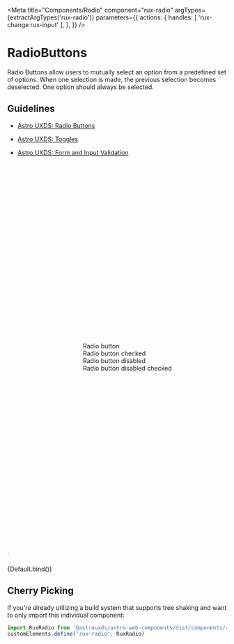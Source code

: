 

<Meta
    title="Components/Radio"
    component="rux-radio"
    argTypes={extractArgTypes('rux-radio')}
    parameters={{
       actions: {
        handles: [
          'rux-change rux-input'
        ],
      },
    }}
/>

# RadioButtons

Radio Buttons allow users to mutually select an option from a predefined set of options. When one selection is made, the previous selection becomes deselected. One option should always be selected.

## Guidelines

-   [Astro UXDS: Radio Buttons](https://www.astrouxds.com/ui-components/radio-button)
-   [Astro UXDS: Toggles](http://www.astrouxds.com/ui-components/toggle)
-   [Astro UXDS: Form and Input Validation](https://www.astrouxds.com/ui-components/validation)



    <div style="padding: 10vh 5vw; display: flex; justify-content: center;">
        <ul style="list-style:none;">
            <li>
                <rux-radio name="radio1c" value="one">Radio button</rux-radio>
            </li>
            <li>
                <rux-radio name="radio1c" value="two" checked
                    >Radio button checked</rux-radio
                >
            </li>
            <li>
                <rux-radio name="radio2c" value="three" disabled
                    >Radio button disabled</rux-radio
                >
            </li>
            <li>
                <rux-radio name="radio2c" value="four" checked disabled
                    >Radio button disabled checked</rux-radio
                >
            </li>
        </ul>
    </div>
`

<Canvas>
    <Story name="Default">
        {Default.bind()}
    </Story>
</Canvas>

## Cherry Picking

If you're already utilizing a build system that supports tree shaking and want to only import this individual component:

```js
import RuxRadio from '@astrouxds/astro-web-components/dist/components/rux-radio.js'
customElements.define('rux-radio', RuxRadio)
```
